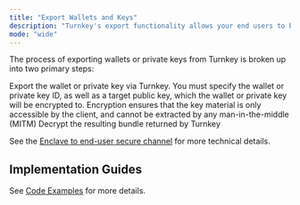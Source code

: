```yaml
---
title: "Export Wallets and Keys"
description: "Turnkey's export functionality allows your end users to backup or transfer a [Wallet](/concepts/wallets) by securely viewing the wallet's [mnemonic phrase](https://learnmeabitcoin.com/technical/mnemonic). We engineered this feature to ensure that the user can export their mnemonic without exposing the mnemonic itself to Turnkey or your application."
mode: "wide"
---
```


The process of exporting wallets or private keys from Turnkey is broken up into two primary steps:

<Steps>
  <Step>
    Export the wallet or private key via Turnkey. You must specify the wallet or private key ID, as well as a target public key, which the wallet or private key will be encrypted to. Encryption ensures that the key material is only accessible by the client, and cannot be extracted by any man-in-the-middle (MITM)
  </Step>
  <Step>
    Decrypt the resulting bundle returned by Turnkey
  </Step>
</Steps>

See the [Enclave to end-user secure channel](/security/enclave-secure-channels) for more technical details.

## Implementation Guides

See [Code Examples](/embedded-wallets/code-examples/export) for more details.